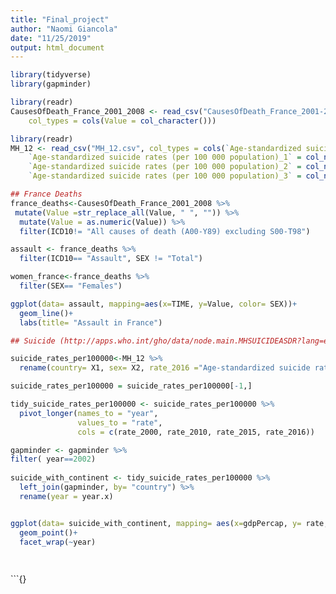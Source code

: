 ```yaml
---
title: "Final_project"
author: "Naomi Giancola"
date: "11/25/2019"
output: html_document
---
```


```r
library(tidyverse)
library(gapminder)

library(readr)
CausesOfDeath_France_2001_2008 <- read_csv("CausesOfDeath_France_2001-2008.csv", 
    col_types = cols(Value = col_character()))

library(readr)
MH_12 <- read_csv("MH_12.csv", col_types = cols(`Age-standardized suicide rates (per 100 000 population)` = col_number(), 
    `Age-standardized suicide rates (per 100 000 population)_1` = col_number(), 
    `Age-standardized suicide rates (per 100 000 population)_2` = col_number(), 
    `Age-standardized suicide rates (per 100 000 population)_3` = col_number()))
```

```r
## France Deaths
france_deaths<-CausesOfDeath_France_2001_2008 %>% 
 mutate(Value =str_replace_all(Value, " ", "")) %>% 
  mutate(Value = as.numeric(Value)) %>% 
  filter(ICD10!= "All causes of death (A00-Y89) excluding S00-T98")

assault <- france_deaths %>% 
  filter(ICD10== "Assault", SEX != "Total")

women_france<-france_deaths %>% 
  filter(SEX== "Females")

ggplot(data= assault, mapping=aes(x=TIME, y=Value, color= SEX))+
  geom_line()+
  labs(title= "Assault in France")
```

```r
## Suicide (http://apps.who.int/gho/data/node.main.MHSUICIDEASDR?lang=en)

suicide_rates_per100000<-MH_12 %>% 
  rename(country= X1, sex= X2, rate_2016 ="Age-standardized suicide rates (per 100 000 population)", rate_2015 = "Age-standardized suicide rates (per 100 000 population)_1", rate_2010 = "Age-standardized suicide rates (per 100 000 population)_2", rate_2000 = "Age-standardized suicide rates (per 100 000 population)_3" ) 

suicide_rates_per100000 = suicide_rates_per100000[-1,]

tidy_suicide_rates_per100000 <- suicide_rates_per100000 %>% 
  pivot_longer(names_to = "year", 
               values_to = "rate", 
               cols = c(rate_2000, rate_2010, rate_2015, rate_2016))

gapminder <- gapminder %>% 
filter( year==2002)
       
suicide_with_continent <- tidy_suicide_rates_per100000 %>% 
  left_join(gapminder, by= "country") %>% 
  rename(year = year.x)


ggplot(data= suicide_with_continent, mapping= aes(x=gdpPercap, y= rate, color=continent))+
  geom_point()+
  facet_wrap(~year) 

  
```



```{}




